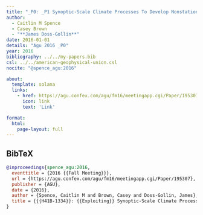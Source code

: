 ```yaml
---
title: "_P0: _P1 Synoptic-Scale Climate Processes To Develop Nonstationary, Probabilistic Flood Hazard Projections"
author:
  - Caitlin M Spence
  - Casey Brown
  - "**James Doss-Gollin**"
date: 2016-01-01
details: "Agu 2016 _P0"
year: 2016
bibliography: ../../my-papers.bib
csl: ../../american-geophysical-union.csl
nocite: "@spence_agu:2016"

about:
  template: solana
  links:
    - href: https://agu.confex.com/agu/fm16/meetingapp.cgi/Paper/195307
      icon: link
      text: 'Link'

format:
  html:
    page-layout: full
---
```


## BibTeX

```bibtex
@inproceedings{spence_agu:2016,
  eventtitle = {2016 {{Fall Meeting}}},
  url = {https://agu.confex.com/agu/fm16/meetingapp.cgi/Paper/195307},
  publisher = {AGU},
  date = {2016},
  author = {Spence, Caitlin M and Brown, Casey and Doss-Gollin, James},
  title = {{{H41B-1334}}: {{Exploiting}} Synoptic-Scale Climate Processes to Develop Nonstationary, Probabilistic Flood Hazard Projections},
}
```